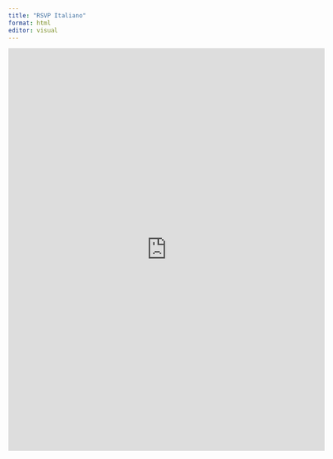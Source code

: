 ```yaml
---
title: "RSVP Italiano"
format: html
editor: visual
---
```


<iframe src="https://docs.google.com/forms/d/e/1FAIpQLScln6_fDNEpsVcAOT_7NqN78NUG3SyBcUspU4VPux1VMwEYfw/viewform?usp=sf_link/viewform?embedded=true" width="640" height="814" frameborder="0" marginheight="0" marginwidth="0">
